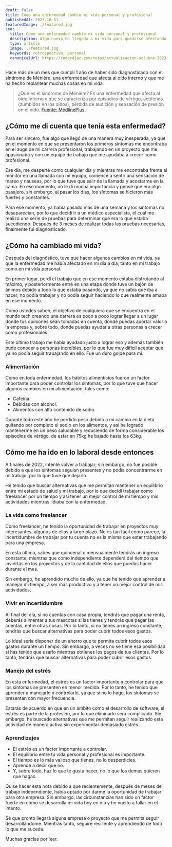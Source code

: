 ```yaml
---
draft: false
title: Como una enfermedad cambio mi vida personal y profesional
publishedAt: 2023-10-31
featuredImage: ./featured.jpg
seo:
  title: Como una enfermedad cambio mi vida personal y profesional
  description: Algo nuevo ha llegado a mi vida para quedarse afectando mi productividad desde el diagnostico, así es como he logrado salir adelante.
  type: article
  image: ./featured.jpg
  keywords: retrospectiva, personal
  canonicalUrl: https://coderdiaz.com/notas/actualizacion-octubre-2023
---
```

Hace más de un mes que cumplí 1 año de haber sido diagnosticado con el síndrome de Ménière, una enfermedad que afecta al oído interno y que me ha hecho replantear muchas cosas en mi vida.

> ¿Qué es el síndrome de Ménière? Es una enfermedad que afecta al oído interno y que se caracteriza por episodios de vértigo, acúfenos (zumbidos en los oídos), pérdida de audición y sensación de presión en el oído. [Fuente: MedlinePlus](https://medlineplus.gov/spanish/ency/article/000702.htm).

## ¿Cómo me di cuenta que tenía esta enfermedad?
Para ser sincero, fue algo que llegó de una manera muy inesperada, ya que en el momento en que se presentaron los primeros síntomas me encontraba en el auge de mi carrera profesional, trabajando en un proyecto que me apasionaba y con un equipo de trabajo que me ayudaba a crecer como profesional.

Ese día, me desperté como cualquier día y mientras me encontraba frente al monitor en una llamada con mi equipo, comencé a sentir una sensación de mareo y náuseas, por lo que tuve que salir de la llamada y acostarme en la cama. En ese momento, no le di mucha importancia y pensé que era algo pasajero, sin embargo, al pasar los días, los síntomas se hicieron más fuertes y constantes.

Para ese momento, ya había pasado más de una semana y los síntomas no desaparecían, por lo que decidí ir a un médico especialista, el cual me realizó una serie de pruebas para determinar qué era lo que estaba sucediendo. Después de 3 meses de realizar todas las pruebas necesarias, finalmente fui diagnosticado.

## ¿Cómo ha cambiado mi vida?
Después del diagnóstico, tuve que hacer algunos cambios en mi vida, ya que la enfermedad me había afectado en mi día a día, tanto en mi trabajo como en mi vida personal.

En primer lugar, perdí el trabajo que en ese momento estaba disfrutando al máximo, y posteriormente entré en una etapa donde tuve un bajón de ánimos debido a todo lo que estaba pasando, ya que no sabía qué íba a hacer, no podía trabajar y no podía seguir haciendo lo que realmente amaba en ese momento.

Como ustedes saben, el objetivo de cualquiera que se encuentra en el mundo tech creando una carrera es poco a poco lograr llegar a un lugar donde tus opiniones sean tomadas en cuenta, donde puedas aportar valor a la empresa y, sobre todo, donde puedas ayudar a otras personas a crecer como profesionales.

Este último trabajo me había ayudado justo a lograr eso y además también pude conocer a personas increíbles, por lo que fue muy difícil aceptar que ya no podía seguir trabajando en ello. Fue un duro golpe para mí.

### Alimentación
Como en toda enfermedad, los hábitos alimenticios fueron un factor importante para poder controlar los síntomas, por lo que tuve que hacer algunos cambios en mi alimentación, tales como:

-  Cafeína.
-  Bebidas con alcohol.
-  Alimentos con alto contenido de sodio.

Durante todo este año he perdido peso debido a mi cambio en la dieta quitando por completo el sodio en los alimentos, y así he logrado mantenerme en un peso saludable y reduciendo de forma considerable los episodios de vértigo, de estar en 75kg he bajado hasta los 63kg.

## Cómo me ha ido en lo laboral desde entonces
A finales de 2022, intenté volver a trabajar; sin embargo, no fue posible debido a que los síntomas seguían presentes y no podía concentrarme en mi trabajo, por lo que tuve que dejarlo.

He tenido que buscar alternativas que me permitan mantener un equilibrio entre mi estado de salud y mi trabajo, por lo que decidí trabajar como freelancer por un tiempo y así tener un mejor control de mi tiempo y mis actividades mientras lidiaba con la enfermedad.

### La vida como freelancer
Como freelancer, he tenido la oportunidad de trabajar en proyectos muy interesantes, algunos de ellos a largo plazo. No es tan fácil como parece, la incertidumbre de trabajar por tu cuenta no es la misma que estar trabajando para una empresa.

En esta última, sabes que quincenal o mensualmente tendrás un ingreso constante, mientras que como independiente dependerá del tiempo que inviertas en los proyectos y de la cantidad de ellos que puedas hacer durante el mes.

Sin embargo, he aprendido mucho de ello, ya que he tenido que aprender a manejar mi tiempo, a ser más productivo y a tener un mejor control de mis actividades.

### Vivir en incertidumbre
Al final del día, si no cuentas con casa propia, tendrás que pagar una renta, deberás alimentar a tus mascotas si las tienes y tendrás que pagar las cuentas, entre otras cosas. Por lo tanto, si no tienes un ingreso constante, tendrás que buscar alternativas para poder cubrir todos esos gastos.

Lo ideal sería disponer de un ahorro que te permita cubrir todos esos gastos durante un tiempo. Sin embargo, a veces no se tiene esa posibilidad si has tenido que usarlo mientras obtienes los pagos de tus clientes. Por lo tanto, tendrás que buscar alternativas para poder cubrir esos gastos.

### Manejo del estrés
En esta enfermedad, el estrés es un factor importante a controlar para que los síntomas se presenten en menor medida. Por lo tanto, he tenido que aprender a manejarlo y controlarlo, ya que si no lo hago, los síntomas se presentan con mayor frecuencia.

Estarás de acuerdo en que en un ámbito como el desarrollo de software, el estrés es parte de la profesión, por lo que eliminarlo será complicado. Sin embargo, he buscado alternativas que me permitan seguir realizando esta actividad de manera activa sin experimentar demasiado estrés.

### Aprendizajes
-  El estrés es un factor importante a controlar.
-  El equilibrio entre tu vida personal y profesional es importante.
-  El tiempo es lo más valioso que tienes, no lo desperdicies.
-  Aprende a decir que no.
-  Y, sobre todo, haz lo que te gusta hacer, no lo que los demás quieren que hagas.

Quise hacer esta nota debido a que recientemente, después de meses de trabajo independiente, había optado por darme la oportunidad de trabajar para otra empresa. Sin embargo, las circunstancias han sido un factor fuerte en cómo se desarrolla mi vida hoy en día y he vuelto a fallar en el intento.

Sé que pronto llegará alguna empresa o proyecto que me permita seguir desarrollándome. Mientras tanto, seguiré resiliente y aprendiendo de todo lo que me suceda.

Muchas gracias por leer.